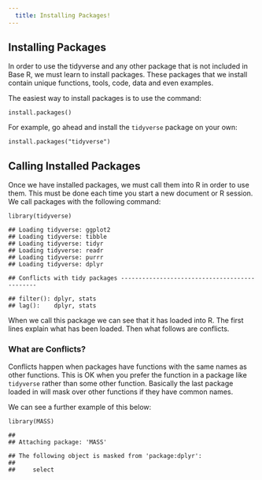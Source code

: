 ```yaml
---
  title: Installing Packages!
---
```




<div id="installing-packages" class="section level1">
<h1>Installing Packages</h1>
<p>In order to use the tidyverse and any other package that is not included in Base R, we must learn to install packages. These packages that we install contain unique functions, tools, code, data and even examples.</p>
<p>The easiest way to install packages is to use the command:</p>
<pre><code>install.packages()</code></pre>
<p>For example, go ahead and install the <code>tidyverse</code> package on your own:</p>
<pre><code>install.packages(&quot;tidyverse&quot;)</code></pre>
<div id="calling-installed-packages" class="section level2">
<h2>Calling Installed Packages</h2>
<p>Once we have installed packages, we must call them into R in order to use them. This must be done each time you start a new document or R session. We call packages with the following command:</p>
<pre class="r"><code>library(tidyverse)</code></pre>
<pre><code>## Loading tidyverse: ggplot2
## Loading tidyverse: tibble
## Loading tidyverse: tidyr
## Loading tidyverse: readr
## Loading tidyverse: purrr
## Loading tidyverse: dplyr</code></pre>
<pre><code>## Conflicts with tidy packages ----------------------------------------------</code></pre>
<pre><code>## filter(): dplyr, stats
## lag():    dplyr, stats</code></pre>
<p>When we call this package we can see that it has loaded into R. The first lines explain what has been loaded. Then what follows are conflicts.</p>
<div id="what-are-conflicts" class="section level3">
<h3>What are Conflicts?</h3>
<p>Conflicts happen when packages have functions with the same names as other functions. This is OK when you prefer the function in a package like <code>tidyverse</code> rather than some other function. Basically the last package loaded in will mask over other functions if they have common names.</p>
<p>We can see a further example of this below:</p>
<pre class="r"><code>library(MASS)</code></pre>
<pre><code>## 
## Attaching package: 'MASS'</code></pre>
<pre><code>## The following object is masked from 'package:dplyr':
## 
##     select</code></pre>
</div>
</div>
</div>




</div>

<script>

// add bootstrap table styles to pandoc tables
function bootstrapStylePandocTables() {
  $('tr.header').parent('thead').parent('table').addClass('table table-condensed');
}
$(document).ready(function () {
  bootstrapStylePandocTables();
});


</script>

<!-- dynamically load mathjax for compatibility with self-contained -->
<script>
  (function () {
    var script = document.createElement("script");
    script.type = "text/javascript";
    script.src  = "https://cdn.mathjax.org/mathjax/latest/MathJax.js?config=TeX-AMS-MML_HTMLorMML";
    document.getElementsByTagName("head")[0].appendChild(script);
  })();
</script>